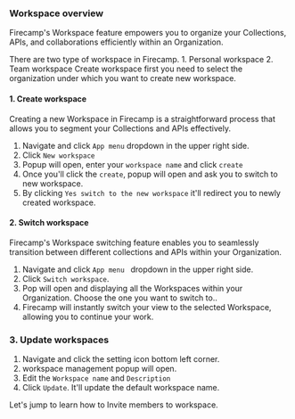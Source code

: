 
### Workspace overview 

Firecamp's Workspace feature empowers you to organize your Collections, APIs, and collaborations efficiently within an Organization.

<Callout type="info">
There are two type of workspace in Firecamp. 
1. Personal workspace 
2. Team workspace
</Callout>

<Callout type="info">
Create workspace first you need to select the organization under which you want to create new workspace. 
</Callout>

#### 1. Create workspace 
Creating a new Workspace in Firecamp is a straightforward process that allows you to segment your Collections and APIs effectively.

1. Navigate and click ` App menu ` dropdown in the upper right side. 
2. Click `New workspace`
3. Popup will open, enter your `workspace name` and click `create`
4. Once you'll click the `create`, popup will open and ask you to switch to new workspace. 
5. By clicking `Yes switch to the new workspace` it'll redirect you to newly created workspace. 


#### 2. Switch workspace
Firecamp's Workspace switching feature enables you to seamlessly transition between different collections and APIs within your Organization.


1. Navigate and click ` App menu  ` dropdown in the upper right side. 
2. Click `Switch workspace`. 
3. Pop will open and displaying all the Workspaces within your Organization. Choose the one you want to switch to.. 
4. Firecamp will instantly switch your view to the selected Workspace, allowing you to continue your work.


### 3. Update workspaces

1. Navigate and click the setting icon bottom left corner. 
2. workspace management popup will open. 
3. Edit the `Workspace name` and `Description` 
4. Click `Update`. It'll update the default workspace name. 

Let's jump to learn how to Invite members to workspace. 
